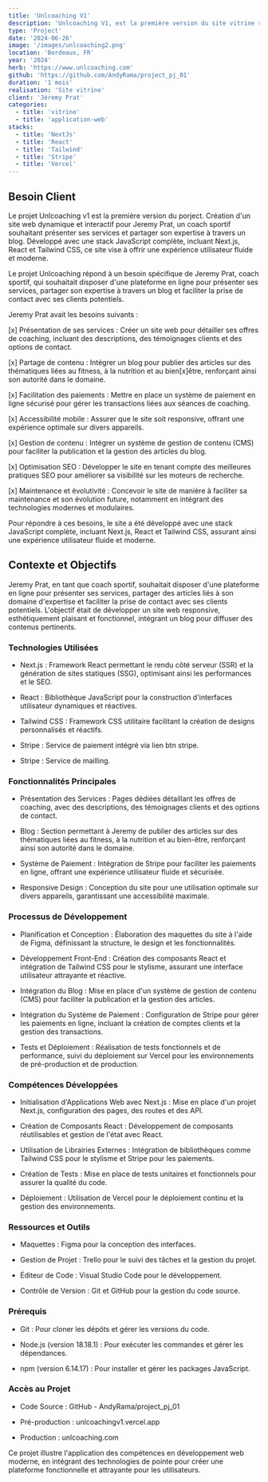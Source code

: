 ```yaml
---
title: 'Unlcoaching V1'
description: 'Unlcoaching V1, est la première version du site vitrine réalisait avec NextJs et React [JSX]'
type: 'Project'
date: '2024-06-26'
image: '/images/unlcoaching2.png'
location: 'Bordeaux, FR'
year: '2024'
herb: 'https://www.unlcoaching.com'
github: 'https://github.com/AndyRama/project_pj_01'
duration: '1 mois'
realisation: 'Site vitrine'
client: 'Jéremy Prat'
categories:
  - title: 'vitrine'
  - title: 'application-web'
stacks:
  - title: 'NextJs'
  - title: 'React'
  - title: 'Tailwind'
  - title: 'Stripe'
  - title: 'Vercel'
---
```


## Besoin Client
Le projet Unlcoaching v1 est la première version du porject. Création d'un site web dynamique et interactif pour Jeremy Prat, un coach sportif souhaitant présenter ses services et partager 
son expertise à travers un blog. Développé avec une stack JavaScript complète, incluant Next.js, React et Tailwind CSS, ce site vise à offrir une expérience 
utilisateur fluide et moderne.

Le projet Unlcoaching répond à un besoin spécifique de Jeremy Prat, coach sportif, qui souhaitait disposer d'une plateforme en ligne pour présenter ses services,
partager son expertise à travers un blog et faciliter la prise de contact avec ses clients potentiels.

Jeremy Prat avait les besoins suivants :

  [x]  Présentation de ses services : Créer un site web pour détailler ses offres de coaching, incluant des descriptions, des témoignages clients et des options de contact.

  [x]  Partage de contenu : Intégrer un blog pour publier des articles sur des thématiques liées au fitness, à la nutrition et au bien[x]être, renforçant ainsi son autorité dans le domaine.

  [x]  Facilitation des paiements : Mettre en place un système de paiement en ligne sécurisé pour gérer les transactions liées aux séances de coaching.

  [x]  Accessibilité mobile : Assurer que le site soit responsive, offrant une expérience optimale sur divers appareils.

  [x]  Gestion de contenu : Intégrer un système de gestion de contenu (CMS) pour faciliter la publication et la gestion des articles du blog.

  [x]  Optimisation SEO : Développer le site en tenant compte des meilleures pratiques SEO pour améliorer sa visibilité sur les moteurs de recherche.

  [x]  Maintenance et évolutivité : Concevoir le site de manière à faciliter sa maintenance et son évolution future, notamment en intégrant des technologies modernes et modulaires.

Pour répondre à ces besoins, le site a été développé avec une stack JavaScript complète, incluant Next.js, React et Tailwind CSS, assurant ainsi une expérience utilisateur fluide et moderne.

## Contexte et Objectifs

Jeremy Prat, en tant que coach sportif, souhaitait disposer d'une plateforme en ligne pour présenter ses services, partager des articles liés à son domaine d'expertise et faciliter la prise de contact avec ses clients potentiels. L'objectif était de développer un site web responsive, esthétiquement plaisant et fonctionnel, intégrant un blog pour diffuser des contenus pertinents.

### Technologies Utilisées

  - Next.js : Framework React permettant le rendu côté serveur (SSR) et la génération de sites statiques (SSG), optimisant ainsi les performances et le SEO.

  - React : Bibliothèque JavaScript pour la construction d'interfaces utilisateur dynamiques et réactives.

  - Tailwind CSS : Framework CSS utilitaire facilitant la création de designs personnalisés et réactifs.

  - Stripe : Service de paiement intégré via lien btn stripe.

  - Stripe : Service de mailling.

### Fonctionnalités Principales

  - Présentation des Services : Pages dédiées détaillant les offres de coaching, avec des descriptions, des témoignages clients et des options de contact.

  - Blog : Section permettant à Jeremy de publier des articles sur des thématiques liées au fitness, à la nutrition et au bien-être, renforçant ainsi son autorité dans le domaine.

  - Système de Paiement : Intégration de Stripe pour faciliter les paiements en ligne, offrant une expérience utilisateur fluide et sécurisée.

  - Responsive Design : Conception du site pour une utilisation optimale sur divers appareils, garantissant une accessibilité maximale.

### Processus de Développement

  - Planification et Conception : Élaboration des maquettes du site à l'aide de Figma, définissant la structure, le design et les fonctionnalités.

  - Développement Front-End : Création des composants React et intégration de Tailwind CSS pour le stylisme, assurant une interface utilisateur attrayante et réactive.

  - Intégration du Blog : Mise en place d'un système de gestion de contenu (CMS) pour faciliter la publication et la gestion des articles.

  - Intégration du Système de Paiement : Configuration de Stripe pour gérer les paiements en ligne, incluant la création de comptes clients et la gestion des transactions.

  - Tests et Déploiement : Réalisation de tests fonctionnels et de performance, suivi du déploiement sur Vercel pour les environnements de pré-production et de production.

### Compétences Développées

  - Initialisation d'Applications Web avec Next.js : Mise en place d'un projet Next.js, configuration des pages, des routes et des API.

  - Création de Composants React : Développement de composants réutilisables et gestion de l'état avec React.

  - Utilisation de Librairies Externes : Intégration de bibliothèques comme Tailwind CSS pour le stylisme et Stripe pour les paiements.

  - Création de Tests : Mise en place de tests unitaires et fonctionnels pour assurer la qualité du code.

  - Déploiement : Utilisation de Vercel pour le déploiement continu et la gestion des environnements.

### Ressources et Outils

  - Maquettes : Figma pour la conception des interfaces.

  - Gestion de Projet : Trello pour le suivi des tâches et la gestion du projet.

  - Éditeur de Code : Visual Studio Code pour le développement.

  - Contrôle de Version : Git et GitHub pour la gestion du code source.

### Prérequis

  - Git : Pour cloner les dépôts et gérer les versions du code.

  - Node.js (version 18.18.1) : Pour exécuter les commandes et gérer les dépendances.

  - npm (version 6.14.17) : Pour installer et gérer les packages JavaScript.

### Accès au Projet

  - Code Source : GitHub - AndyRama/project_pj_01

  - Pré-production : unlcoachingv1.vercel.app

  - Production : unlcoaching.com

Ce projet illustre l'application des compétences en développement web moderne, en intégrant des technologies
de pointe pour créer une plateforme fonctionnelle et attrayante pour les utilisateurs.